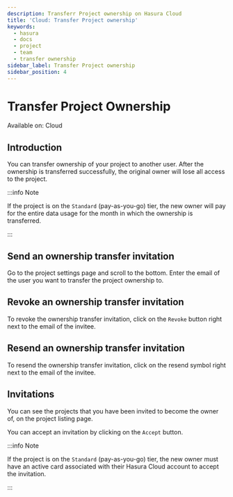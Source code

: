 ```yaml
---
description: Transferr Project ownership on Hasura Cloud
title: 'Cloud: Transfer Project ownership'
keywords:
  - hasura
  - docs
  - project
  - team
  - transfer ownership
sidebar_label: Transfer Project ownership
sidebar_position: 4
---
```



# Transfer Project Ownership

<div className='badge badge--primary heading-badge'>Available on: Cloud</div>

## Introduction

You can transfer ownership of your project to another user. After the ownership is transferred successfully, the
original owner will lose all access to the project.

:::info Note

If the project is on the `Standard` (pay-as-you-go) tier, the new owner will pay for the entire data usage for the month
in which the ownership is transferred.

:::

## Send an ownership transfer invitation

Go to the project settings page and scroll to the bottom. Enter the email of the user you want to transfer the project
ownership to.

<Thumbnail src='/img/projects/transfer-ownership.png' alt='Transfer Project Ownership' width='1146px' />

## Revoke an ownership transfer invitation

To revoke the ownership transfer invitation, click on the `Revoke` button right next to the email of the invitee.

<Thumbnail src='/img/projects/remove-ownership.png' alt='Remove transfer ownership invite' width='1146px' />

## Resend an ownership transfer invitation

To resend the ownership transfer invitation, click on the resend symbol right next to the email of the invitee.

<Thumbnail src='/img/projects/resent-ownership.png' alt='Resend transfer ownership invite' width='1146px' />

## Invitations

You can see the projects that you have been invited to become the owner of, on the project listing page.

<Thumbnail src='/img/projects/project-ownership-invitation.png' alt='Projects invited to own' width='1146px' />

You can accept an invitation by clicking on the `Accept` button.

:::info Note

If the project is on the `Standard` (pay-as-you-go) tier, the new owner must have an active card associated with their
Hasura Cloud account to accept the invitation.

:::
